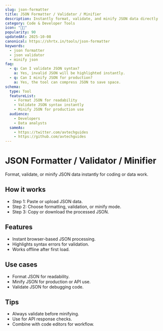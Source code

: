 ```yaml
---
slug: json-formatter
title: JSON Formatter / Validator / Minifier
description: Instantly format, validate, and minify JSON data directly in your browser.
category: Code & Developer Tools
icon: "🔧📄"
popularity: 90
updatedAt: 2025-10-08
canonical: https://shrtx.in/tools/json-formatter
keywords:
  - json formatter
  - json validator
  - minify json
faq:
  - q: Can I validate JSON syntax?
    a: Yes, invalid JSON will be highlighted instantly.
  - q: Can I minify JSON for production?
    a: Yes, the tool can compress JSON to save space.
schema:
  type: Tool
  featureList:
    - Format JSON for readability
    - Validate JSON syntax instantly
    - Minify JSON for production use
  audience:
    - Developers
    - Data analysts
  sameAs:
    - https://twitter.com/avtechguides
    - https://github.com/avtechguides
---
```



# JSON Formatter / Validator / Minifier

Format, validate, or minify JSON data instantly for coding or data work.

<JsonFormatter client:only="react"/>

## How it works

- Step 1: Paste or upload JSON data.
- Step 2: Choose formatting, validation, or minify mode.
- Step 3: Copy or download the processed JSON.

## Features

- Instant browser-based JSON processing.
- Highlights syntax errors for validation.
- Works offline after first load.

## Use cases

- Format JSON for readability.
- Minify JSON for production or API use.
- Validate JSON for debugging code.

## Tips

- Always validate before minifying.
- Use for API response checks.
- Combine with code editors for workflow.
